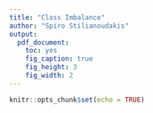 ```yaml
---
title: "Class Imbalance"
author: "Spiro Stilianoudakis"
output:
  pdf_document:
    toc: yes
    fig_caption: true
    fig_height: 3
    fig_width: 2
---
```


```r
knitr::opts_chunk$set(echo = TRUE)
```

